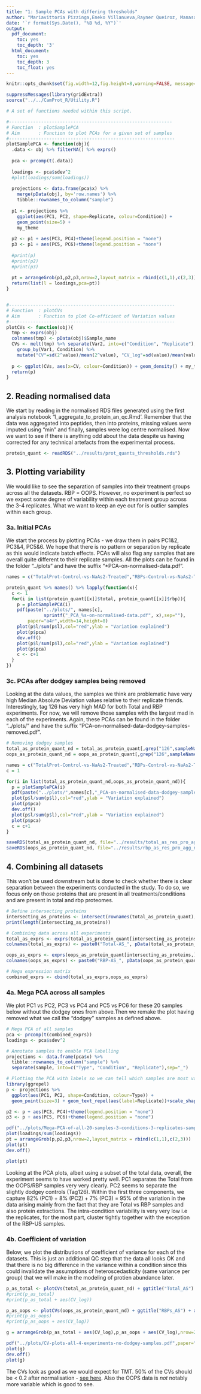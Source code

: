 ```yaml
---
title: "1: Sample PCAs with differing thresholds"
author: "Mariavittoria Pizzinga,Eneko Villanueva,Rayner Queiroz, Manasa Ramakrishna, Tom Smith"
date: '`r format(Sys.Date(), "%B %d, %Y")`'
output:
  pdf_document:
    toc: yes
    toc_depth: '3'
  html_document:
    toc: yes
    toc_depth: 3
    toc_float: yes
---
```


```r
knitr::opts_chunk$set(fig.width=12,fig.height=8,warning=FALSE, message=FALSE,tidy = TRUE,tidy.opts=list(width.cutoff=50))
```


```r

suppressMessages(library(gridExtra))
source("../../CamProt_R/Utility.R")
```

```r

# A set of functions needed within this script.

#-------------------------------------------------------------
# Function  : plotSamplePCA
# Aim       : Function to plot PCAs for a given set of samples
#--------------------------------------------------------------
plotSamplePCA <- function(obj){
  .data <- obj %>% filterNA() %>% exprs()
  
  pca <- prcomp(t(.data))
  
  loadings <- pca$sdev^2
  #plot(loadings/sum(loadings))
  
  projections <- data.frame(pca$x) %>%
    merge(pData(obj), by='row.names') %>%
    tibble::rownames_to_column("sample")
  
  p1 <- projections %>%
    ggplot(aes(PC1, PC2, shape=Replicate, colour=Condition)) +
    geom_point(size=5) +
    my_theme
  
  p2 <- p1 + aes(PC3, PC4)+theme(legend.position = "none")
  p3 <- p1 + aes(PC5, PC6)+theme(legend.position = "none")
  
  #print(p)
  #print(p2)
  #print(p3)
  
  pt = arrangeGrob(p1,p2,p3,nrow=2,layout_matrix = rbind(c(1,1),c(2,3)))
  return(list(l = loadings,pca=pt))
}


#--------------------------------------------------------------
# Function  : plotCVs
# Aim       : Function to plot Co-efficient of Variation values
#--------------------------------------------------------------
plotCVs <- function(obj){
  tmp <- exprs(obj)
  colnames(tmp) <- pData(obj)$Sample_name
  CVs <- melt(tmp) %>% separate(Var2, into=c("Condition", "Replicate"),sep="_") %>%
    group_by(Var1, Condition) %>%
    mutate("CV"=sd(2^value)/mean(2^value), "CV_log"=sd(value)/mean(value))
  
  p <- ggplot(CVs, aes(x=CV, colour=Condition)) + geom_density() + my_theme
  return(p)
}

```

## 2. Reading normalised data  

We start by reading in the normalised RDS files generated using the first analysis notebook '1_aggregate_to_protein_an_qc.Rmd'. Remember that the data was aggregated into peptides, then into proteins, missing values were imputed using "min" and finally, samples were log centre normalised. Now we want to see if there is anything odd about the data despite us having corrected for any technical artefacts from the experimental process. 

```r

protein_quant <- readRDS("../results/prot_quants_thresholds.rds")


```
## 3. Plotting variability  
We would like to see the separation of samples into their treatment groups across all the datasets. RBP = OOPS. However, no experiment is perfect so we expect some degree of variability within each treatment group across the 3-4 replicates. What we want to keep an eye out for is outlier samples within each group. 

### 3a. Initial PCAs
We start the process by plotting PCAs - we draw them in pairs PC1&2, PC3&4, PC5&6. We hope that there is no pattern or separation by replicate as this would indicate batch effects. PCAs will also flag any samples that are overall quite different to their replicate samples. All the plots can be found in the folder "../plots" and have the suffix "*PCA-on-normalised-data.pdf".

```r

names = c("TotalProt-Control-vs-NaAs2-Treated","RBPs-Control-vs-NaAs2-Treated")

protein_quant %>% names() %>% lapply(function(x){
  c <- 1
  for(i in list(protein_quant[[x]]$total, protein_quant[[x]]$rbp)){
    p = plotSamplePCA(i)
    pdf(paste("../plots/", names[c],
              sprintf("_PCA_%s-on-normalised-data.pdf", x),sep=""),
        paper="a4r",width=14,height=8)
    plot(p$l/sum(p$l),col="red",ylab = "Variation explained")
    plot(p$pca)
    dev.off()
    plot(p$l/sum(p$l),col="red",ylab = "Variation explained")
    plot(p$pca)
    c <- c+1
  }
})

```

### 3c. PCAs after dodgey samples being removed
Looking at the data values, the samples we think are problematic have very high Median Absolute Deviation values relative to their replicate friends. Interestingly, tag 126 has very high MAD for both Total and RBP experiments. For now, we will remove those samples with the largest mad in each of the experiments. Again, these PCAs can be found in the folder "../plots/" and have the suffix "PCA-on-normalised-data-dodgey-samples-removed.pdf".

```r

# Removing dodgey samples
total_as_protein_quant_nd = total_as_protein_quant[,grep("126",sampleNames(total_as_protein_quant),invert=T)]
oops_as_protein_quant_nd = oops_as_protein_quant[,grep("126",sampleNames(oops_as_protein_quant),invert=T)]

names = c("TotalProt-Control-vs-NaAs2-Treated","RBPs-Control-vs-NaAs2-Treated")
c = 1

for(i in list(total_as_protein_quant_nd,oops_as_protein_quant_nd)){
  p = plotSamplePCA(i)
  pdf(paste("../plots/",names[c],"_PCA-on-normalised-data-dodgey-samples-removed.pdf",sep=""),paper="a4r",width=14,height=8)
  plot(p$l/sum(p$l),col="red",ylab = "Variation explained")
  plot(p$pca)
  dev.off()
  plot(p$l/sum(p$l),col="red",ylab = "Variation explained")
  plot(p$pca)
  c = c+1
}

saveRDS(total_as_protein_quant_nd, file="../results/total_as_res_pro_agg_norm_nododgey.rds")
saveRDS(oops_as_protein_quant_nd, file="../results/rbp_as_res_pro_agg_norm_nododgey.rds")

```

## 4. Combining all datasets  
This won't be used downstream but is done to check whether there is clear separation between the experiments conducted in the study. To do so, we focus only on those proteins that are present in all treatments/conditions and are present in total and rbp proteomes. 

```r

# Define intersecting proteins
intersecting_as_proteins <- intersect(rownames(total_as_protein_quant), rownames(oops_as_protein_quant))
print(length(intersecting_as_proteins))

# Combining data across all experiments
total_as_exprs <- exprs(total_as_protein_quant[intersecting_as_proteins,])
colnames(total_as_exprs) <- paste0("Total-AS_", pData(total_as_protein_quant)$Sample_name)

oops_as_exprs <- exprs(oops_as_protein_quant[intersecting_as_proteins,])
colnames(oops_as_exprs) <- paste0("RBP-AS_", pData(oops_as_protein_quant)$Sample_name)

# Mega expression matrix
combined_exprs <- cbind(total_as_exprs,oops_as_exprs)

```

### 4a. Mega PCA across all samples

We plot PC1 vs PC2, PC3 vs PC4 and PC5 vs PC6 for these 20 samples below without the dodgey ones from above.Then we remake the plot having removed what we call the "dodgey" samples as defined above.

```r
# Mega PCA of all samples
pca <- prcomp(t(combined_exprs))
loadings <- pca$sdev^2

# Annotate samples to enable PCA labelling
projections <- data.frame(pca$x) %>%
  tibble::rownames_to_column("sample") %>%
  separate(sample, into=c("Type", "Condition", "Replicate"),sep="_")

# Plotting the PCA with labels so we can tell which samples are most variable. 
library(ggrepel)
p <- projections %>%
  ggplot(aes(PC1, PC2, shape=Condition, colour=Type)) +
  geom_point(size=3) + geom_text_repel(aes(label=Replicate))+scale_shape_manual(values = c(15,16,17,18)) +theme_classic()

p2 <- p + aes(PC3, PC4)+theme(legend.position = "none")
p3 <- p + aes(PC5, PC6)+theme(legend.position = "none")

pdf("../plots/Mega-PCA-of-all-20-samples-3-conditions-3-replicates-samples.pdf",paper="a4r",width=14,height=8)
plot(loadings/sum(loadings))
pt = arrangeGrob(p,p2,p3,nrow=2,layout_matrix = rbind(c(1,1),c(2,3)))
plot(pt)
dev.off()

plot(pt)

```

Looking at the PCA plots, albeit using a subset of the total data, overall, the experiment seems to have worked pretty well. PC1 separates the Total from the OOPS/RBP samples very very clearly. PC2 seems to separate the slightly dodgey controls (Tag126). Within the first three components, we capture 82% (PC1) + 8% (PC2) + 7% (PC3) = 95% of the variation in the data arising mainly from the fact that they are Total vs RBP samples and also protein extractions. The intra-condition variability is very very low i.e the replicates, for the most part, cluster tightly together with the exception of the RBP-US samples.  

### 4b. Coefficient of variation  
Below, we plot the distributions of coefficient of variance for each of the datasets. This is just an additional QC step that the data all looks OK and that there is no big difference in the variance within a condition since this could invalidate the assumptions of heteroscedasticity (same variance per group) that we will make in the modeling of protien abundance later. 

```r

p_as_total <- plotCVs(total_as_protein_quant_nd) + ggtitle("Total_AS") + xlim(0,1)
#print(p_as_total)
#print(p_as_total + aes(CV_log))

p_as_oops <- plotCVs(oops_as_protein_quant_nd) + ggtitle("RBPs_AS") + xlim(0,1)
#print(p_as_oops)
#print(p_as_oops + aes(CV_log))

g = arrangeGrob(p_as_total + aes(CV_log),p_as_oops + aes(CV_log),nrow=2)

pdf("../plots/CV-plots-all-4-experiments-no-dodgey-samples.pdf",paper="a4r",width=14,height=8)
plot(g)
dev.off()
plot(g)

```
The CVs look as good as we would expect for TMT. 50% of the CVs should be < 0.2 after normalisation - [see here](https://www.ncbi.nlm.nih.gov/pmc/articles/PMC4361338/). Also the OOPS data is *not* notably more variable which is good to see.

